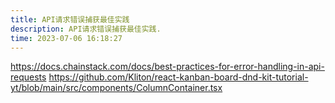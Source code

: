 ```yaml
---
title: API请求错误捕获最佳实践
description: API请求错误捕获最佳实践.
time: 2023-07-06 16:18:27
---
```


https://docs.chainstack.com/docs/best-practices-for-error-handling-in-api-requests
https://github.com/Kliton/react-kanban-board-dnd-kit-tutorial-yt/blob/main/src/components/ColumnContainer.tsx
